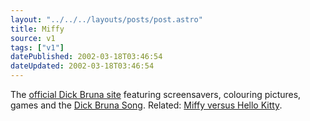```yaml
---
layout: "../../../layouts/posts/post.astro"
title: Miffy
source: v1
tags: ["v1"]
datePublished: 2002-03-18T03:46:54
dateUpdated: 2002-03-18T03:46:54
---
```


The [official Dick Bruna site][1] featuring screensavers, colouring pictures, games and the [Dick Bruna Song][2]. Related: [Miffy versus Hello Kitty][3].

[1]: http://www.miffy.org/
[2]: http://www.miffy.org/mp3/muziek.htm
[3]: http://www.hellfire.com/versus/hellokitty_vs_miffy.html
